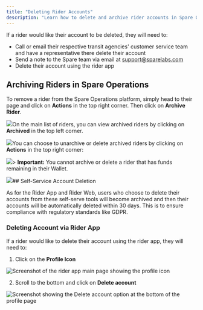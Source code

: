 ```yaml
---
title: "Deleting Rider Accounts"
description: "Learn how to delete and archive rider accounts in Spare Operations platform"
---
```


If a rider would like their account to be deleted, they will need to:

- Call or email their respective transit agencies' customer service team and have a representative there delete their account
- Send a note to the Spare team via email at [support@sparelabs.com](mailto:support@sparelabs.com)
- Delete their account using the rider app 

## Archiving Riders in Spare Operations

To remove a rider from the Spare Operations platform, simply head to their page and click on **Actions** in the top right corner. Then click on **Archive Rider**.

![](https://downloads.intercomcdn.com/i/o/wyxobwoi/1379474162/55f15f160ce517c799a80e7fa674/Screenshot+2025-02-13+at+11_17_35%E2%80%AFAM.png?expires=1753820100&signature=fc90f865dbc2e5b3dbfcf858999fd66eccce376d69c551bcb8cfa02adb86ff5b&req=dSMgH815mYBZW%2FMW1HO4zZ88fuV9wf4gXBY6TQACj2J%2FJu841Nvume5z5zgs%0ALyE8%0A)On the main list of riders, you can view archived riders by clicking on **Archived** in the top left corner.

![](https://downloads.intercomcdn.com/i/o/wyxobwoi/1379474256/481de542124dad22993ce6f7f2d7/Screenshot+2025-02-13+at+11_17_46%E2%80%AFAM.png?expires=1753820100&signature=c63482d44a70f7be9ea3990d2f37998c03633cf1f343d9c341e5d8001b8fff5c&req=dSMgH815mYNaX%2FMW1HO4zcY%2FOM1NB4nTFghFcGB0bF%2FGyI5QFCfuH6DbeHQ%2B%0AvXf7%0A)You can choose to unarchive or delete archived riders by clicking on **Actions** in the top right corner:

![](https://downloads.intercomcdn.com/i/o/wyxobwoi/1379474331/bae299232816ace4d321525b14b3/Screenshot+2025-02-13+at+11_17_51%E2%80%AFAM.png?expires=1753820100&signature=9a6615babb669b44e5b0ba8b0bf387f458832194200a44544ef1779e1e83efe1&req=dSMgH815mYJcWPMW1HO4zcCnVTqBhTHqSO2cVS6%2F2CW8XOCypZa0LYwe2BfM%0AXeV2%0A)> **Important:** You cannot archive or delete a rider that has funds remaining in their Wallet.

![](https://downloads.intercomcdn.com/i/o/wyxobwoi/1379474397/2eea43252af74acdf1ea47d843d9/Screenshot+2025-02-13+at+11_18_09%E2%80%AFAM.png?expires=1753820100&signature=7455c9021b01aeac7aab1833d3c1b784d169b75362ebd37efce05e07f0182abf&req=dSMgH815mYJWXvMW1HO4zVv9S7LkPieBAHo0KbxaZ3wFgcLVZ5CqBuKuv73b%0Ajcrc%0A)## Self-Service Account Deletion

As for the Rider App and Rider Web, users who choose to delete their accounts from these self-serve tools will become archived and then their accounts will be automatically deleted within 30 days. This is to ensure compliance with regulatory standards like GDPR.

### Deleting Account via Rider App

If a rider would like to delete their account using the rider app, they will need to:

1. Click on the **Profile Icon**

![Screenshot of the rider app main page showing the profile icon](https://downloads.intercomcdn.com/i/o/1186463894/c6e83e842424589ed41b5664/Main+page.jpg?expires=1753820100&signature=2783653afd85d2b7cb164b330eba1fb08529179b78f1328787fb89c42b387108&req=dSEvEM14nolWXfMW1HO4zafxTjjZXB4Srh%2BzVcvg%2BetXQbY2Ls%2FCLCW5D7Mt%0AGIHZ%0A)

2. Scroll to the bottom and click on **Delete account**

![Screenshot showing the Delete account option at the bottom of the profile page](https://downloads.intercomcdn.com/i/o/1186464397/910d7b57c74c1085ef528a9e/Delete+account.jpg?expires=1753820100&signature=29c834341eb88d8431b802e06c8122779a591460ff30f88e5b7a8bc11e90211a&req=dSEvEM14mYJWXvMW1HO4zcssA%2Beg22OexLkxQy%2FSlHb%2F1d47HgFSrVJCq48f%0AjLFN%0A)
